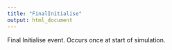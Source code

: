 ```yaml
---
title: "FinalInitialise"
output: html_document
---
```



Final Initialise event. Occurs once at start of simulation.
